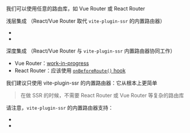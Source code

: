 
我们可以使用任意的路由库，如 Vue Router 或 React Router

浅层集成 （React/Vue Router 取代 `vite-plugin-ssr` 的内置路由器）

- <RepoLink path='/examples/vue-router/' />
- <RepoLink path='/examples/react-router/' />

深度集成 （React/Vue Router 与 `vite-plugin-ssr` 内置路由器协同工作）

- Vue Router：[work-in-progress](https://github.com/brillout/vite-plugin-ssr/issues/9#issuecomment-937477110)
- React Router：应该使用 [`onBeforeRoute()` hook](/onBeforeRoute)

我们建议只使用 vite-plugin-ssr 的内置路由器：它从根本上更简单

> 在做 SSR 的时候，不需要 React Router 或 Vue Router 等复杂的路由库

请注意，`vite-plugin-ssr` 的内置路由器支持：

- <Link text='客户端路由' href='/client-routing' />
- <Link text='嵌套布局' href='/layouts#nested-layouts' />
